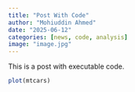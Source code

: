 ```yaml
---
title: "Post With Code"
author: "Mohiuddin Ahmed"
date: "2025-06-12"
categories: [news, code, analysis]
image: "image.jpg"
---
```


This is a post with executable code.

```r
plot(mtcars)
```
